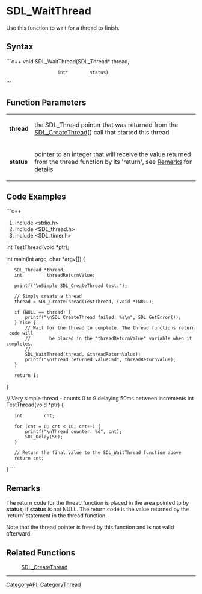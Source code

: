 <!-- pragma section-numbers off -->
<!-- pragma camelcase off -->

= SDL_WaitThread =
Use this function to wait for a thread to finish.


== Syntax ==
```c++
void SDL_WaitThread(SDL_Thread* thread,
                    int*        status)
```
== Function Parameters ==
{|
|'''thread''' 
|the SDL_Thread pointer that was returned from the [[SDL_CreateThread]]() call that started this thread
|-
|'''status''' 
|pointer to an integer that will receive the value returned from the thread function by its 'return', see [[#Remarks|Remarks]] for details 
|}

== Code Examples ==
```c++

#include <stdio.h>
#include <SDL_thread.h>
#include <SDL_timer.h>

int TestThread(void *ptr);

int main(int argc, char *argv[])
{
    SDL_Thread *thread;
    int         threadReturnValue;

    printf("\nSimple SDL_CreateThread test:");

    // Simply create a thread
    thread = SDL_CreateThread(TestThread, (void *)NULL);

    if (NULL == thread) {
        printf("\nSDL_CreateThread failed: %s\n", SDL_GetError());
    } else {
        // Wait for the thread to complete. The thread functions return code will
        //       be placed in the "threadReturnValue" variable when it completes.
        //
        SDL_WaitThread(thread, &threadReturnValue);
        printf("\nThread returned value:%d", threadReturnValue);
    }

    return 1;
}

// Very simple thread - counts 0 to 9 delaying 50ms between increments
int TestThread(void *ptr)
{
    int        cnt;

    for (cnt = 0; cnt < 10; cnt++) {
        printf("\nThread counter: %d", cnt);
        SDL_Delay(50);
    }

    // Return the final value to the SDL_WaitThread function above
    return cnt;
}
```

== Remarks ==
The return code for the thread function is placed in the area pointed to by '''status''', if '''status''' is not NULL. The return code is the value returned by the 'return' statement in the thread function.

Note that the thread pointer is freed by this function and is not valid afterward.

== Related Functions ==
: [[SDL_CreateThread]]

----
[[CategoryAPI]], [[CategoryThread]]
